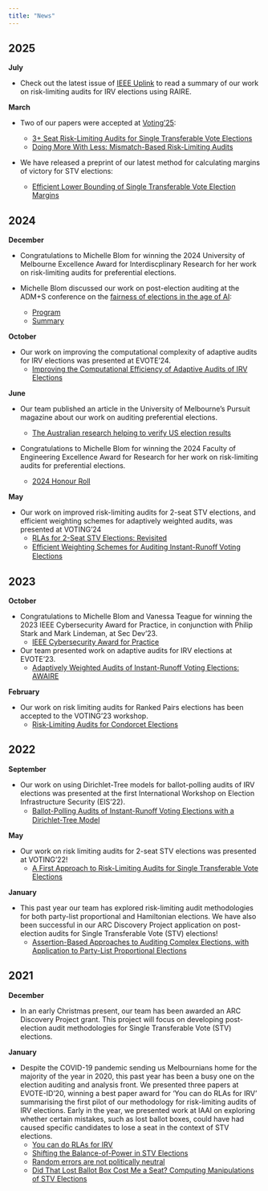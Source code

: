 ```yaml
---
title: "News"
---
```


## 2025

**July**

- Check out the latest issue of [IEEE Uplink](https://r10.ieee.org/victorian/wp-content/uploads/sites/38/2025/07/IEEE_Victorial_Section_UPLINK_2025Vol.1.pdf) to read a summary of our work on
  risk-limiting audits for IRV elections using RAIRE.

**March**

- Two of our papers were accepted at [Voting'25](https://fc25.ifca.ai/voting/):

    - [3+ Seat Risk-Limiting Audits for Single Transferable Vote
      Elections](https://arxiv.org/abs/2503.14803)
    - [Doing More With Less: Mismatch-Based Risk-Limiting
      Audits](https://arxiv.org/abs/2503.16104)

- We have released a preprint of our latest method for calculating margins of
  victory for STV elections:

    - [Efficient Lower Bounding of Single Transferable Vote Election
      Margins](https://arxiv.org/abs/2501.14847)


## 2024

**December**

- Congratulations to Michelle Blom for winning the 2024 University of Melbourne
  Excellence Award for Interdiscplinary Research for her work on risk-limiting
audits for preferential elections. 

- Michelle Blom discussed our work on post-election auditing at the ADM+S
  conference on the [fairness of elections in the age of AI](https://www.admscentre.org.au/adms-hosts-usc-election-cybersecurity-initiative-to-consider-fair-elections-in-the-age-of-ai/):
    - [Program](https://www.admscentre.org.au/event/elections-ai/)
    - [Summary](https://www.youtube.com/watch?v=Af1pMzfvjKI)

**October**

- Our work on improving the computational complexity of adaptive audits for IRV
  elections was presented at EVOTE'24.
    - [Improving the Computational Efficiency of Adaptive Audits of IRV Elections](https://library.oapen.org/bitstream/handle/20.500.12657/93864/978-3-031-72244-8.pdf?sequence=1#page=48)

**June**

- Our team published an article in the University of Melbourne's Pursuit
  magazine about our work on auditing preferential elections.
    - [The Australian research helping to verify US election results](https://pursuit.unimelb.edu.au/articles/the-australian-research-helping-to-verify-us-election-outcomes)

- Congratulations to Michelle Blom for winning the 2024 Faculty of Engineering
  Excellence Award for Research for her work on risk-limiting audits for
preferential elections.

    - [2024 Honour Roll](https://eng.unimelb.edu.au/about/feit-excellence-awards/honour-roll/2024-honour-roll)

**May**

- Our work on improved risk-limiting audits for 2-seat STV elections, and
  efficient weighting schemes for adaptively weighted audits, was
  presented at VOTING'24
    - [RLAs for 2-Seat STV Elections: Revisited](https://arxiv.org/pdf/2402.03707)
    - [Eﬃcient Weighting Schemes for Auditing
Instant-Runoﬀ Voting Elections](https://fc24.ifca.ai/voting/papers/Voting24_Efficient_Weighting_Schemes_for_Auditing_Instant-Runoff_Voting_Elections_EKEtAl.pdf)
    
## 2023

**October**

- Congratulations to Michelle Blom and Vanessa Teague for winning the 2023 IEEE
  Cybersecurity Award for Practice, in conjunction with Philip Stark and Mark
Lindeman, at Sec Dev'23. 
    - [IEEE Cybersecurity Award for Practice](https://secdev.ieee.org/2023/awardees/)

- Our team presented work on adaptive audits for IRV elections at EVOTE'23.
    - [Adaptively Weighted Audits of Instant-Runoff Voting Elections: AWAIRE](https://library.oapen.org/bitstream/handle/20.500.12657/76758/978-3-031-43756-4.pdf?sequence=1#page=46)

**February**

- Our work on risk limiting audits for Ranked Pairs elections has been
accepted to the VOTING'23 workshop.
    - [Risk-Limiting Audits for Condorcet Elections](https://arxiv.org/pdf/2303.10509)


## 2022


**September**

- Our work on using Dirichlet-Tree models for ballot-polling audits
of IRV elections was presented at the first International Workshop on
Election Infrastructure Security (EIS'22).
    - [Ballot-Polling Audits of Instant-Runoﬀ Voting
Elections with a Dirichlet-Tree Model](https://arxiv.org/pdf/2209.03881)


**May**

- Our work on risk limiting audits for 2-seat STV elections was 
presented at VOTING'22!
    - [A First Approach to Risk-Limiting Audits for
Single Transferable Vote Elections](https://arxiv.org/pdf/2112.09921)

**January**

- This past year our team has explored risk-limiting audit
methodologies for both party-list proportional and Hamiltonian elections. We
have also been successful in our ARC Discovery Project application on post-election
audits for Single Transferable Vote (STV) elections!
    - [Assertion-Based Approaches to Auditing
Complex Elections, with Application to
Party-List Proportional Elections](https://arxiv.org/pdf/2107.11903)

## 2021

**December**

- In an early Christmas present, our team has been awarded an ARC
Discovery Project grant. This project will focus on developing post-election
audit methodologies for Single Transferable Vote (STV) elections.

**January**

- Despite the COVID-19 pandemic sending us Melbournians home for the
majority of the year in 2020, this past year has been a busy one on the election
auditing and analysis front. We presented three papers at EVOTE-ID'20, winning a
best paper award for 'You can do RLAs for IRV' summarising the first pilot of
our methodology for risk-limiting audits of IRV elections. Early in the year, we
presented work at IAAI on exploring whether certain mistakes, such as lost ballot
boxes, could have had caused specific candidates to lose a seat in the context
of STV elections.
    - [You can do RLAs for IRV](https://arxiv.org/pdf/2004.00235)
    - [Shifting the Balance-of-Power in STV Elections](https://www.researchgate.net/profile/David-Duenas-Cid/publication/344471755_Fifth_International_Joint_Conference_on_Electronic_Voting_-_E-Vote-ID_2020_-_Taltech_Press_Proceedings/links/5f7ae77b458515b7cf67a30f/Fifth-International-Joint-Conference-on-Electronic-Voting-E-Vote-ID-2020-Taltech-Press-Proceedings.pdf#page=17)
    - [Random errors are not politically neutral](https://arxiv.org/pdf/2007.00854)
    - [Did That Lost Ballot Box Cost Me a Seat? Computing Manipulations of STV Elections](https://ojs.aaai.org/index.php/AAAI/article/view/7029)

